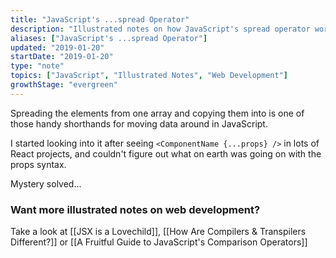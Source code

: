 ```yaml
---
title: "JavaScript's ...spread Operator"
description: "Illustrated notes on how JavaScript's spread operator works"
aliases: ["JavaScript's ...spread Operator"]
updated: "2019-01-20"
startDate: "2019-01-20"
type: "note"
topics: ["JavaScript", "Illustrated Notes", "Web Development"]
growthStage: "evergreen"
---
```


Spreading the elements from one array and copying them into is one of those handy shorthands for moving data around in JavaScript.

I started looking into it after seeing `<ComponentName {...props} />` in lots of React projects, and couldn't figure out what on earth was going on with the props syntax.

Mystery solved...

<RemoteImage
	alt="JavaScript's spread operator copies the content of one array, and dumps them out into another"
	src="https://res.cloudinary.com/dg3gyk0gu/image/upload/c_scale,w_900/v1592262848/maggieappleton.com/egghead-course-notes/Spread.png"
/>

### Want more illustrated notes on web development?

Take a look at [[JSX is a Lovechild]], [[How Are Compilers & Transpilers Different?]] or [[A Fruitful Guide to JavaScript's Comparison Operators]]
